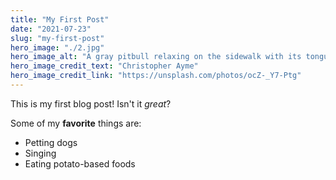 ```yaml
---
title: "My First Post"
date: "2021-07-23"
slug: "my-first-post"
hero_image: "./2.jpg"
hero_image_alt: "A gray pitbull relaxing on the sidewalk with its tongue hanging out"
hero_image_credit_text: "Christopher Ayme"
hero_image_credit_link: "https://unsplash.com/photos/ocZ-_Y7-Ptg"
---
```



This is my first blog post! Isn't it *great*?

Some of my **favorite** things are:

* Petting dogs
* Singing
* Eating potato-based foods